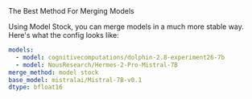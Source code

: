 <Title>Model Stock</Title>
<Tagline>The Best Method For Merging Models</Tagline>

Using Model Stock, you can merge models in a much more stable way. Here's what the config looks like:

```yaml
models:
  - model: cognitivecomputations/dolphin-2.8-experiment26-7b
  - model: NousResearch/Hermes-2-Pro-Mistral-7B
merge_method: model stock
base_model: mistralai/Mistral-7B-v0.1
dtype: bfloat16
```